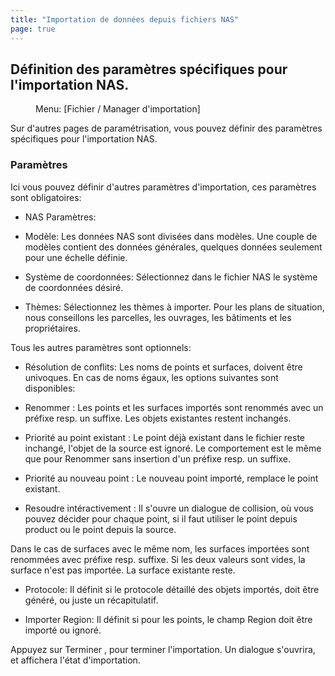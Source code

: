 ```yaml
---
title: "Importation de données depuis fichiers NAS"
page: true
---
```

## D&#233;finition des param&#232;tres sp&#233;cifiques pour l&#39;importation NAS.
 <Menu> Menu: [Fichier / Manager d'importation] </Menu> 

Sur d&#39;autres pages de param&#233;trisation, vous pouvez d&#233;finir des param&#232;tres sp&#233;cifiques pour l&#39;importation NAS.

### Param&#232;tres
Ici vous pouvez d&#233;finir d&#39;autres param&#232;tres d&#39;importation, ces param&#232;tres sont obligatoires:

- <Bold> NAS Param&#232;tres: </Bold>  

- <Bold> Mod&#232;le: </Bold>  Les donn&#233;es NAS sont divis&#233;es dans mod&#232;les. Une couple de mod&#232;les contient des donn&#233;es g&#233;n&#233;rales, quelques donn&#233;es seulement pour une &#233;chelle d&#233;finie.

- <Bold> Syst&#232;me de coordonn&#233;es: </Bold>  S&#233;lectionnez dans le fichier NAS le syst&#232;me de coordonn&#233;es d&#233;sir&#233;.

- <Bold> Th&#232;mes: </Bold>  S&#233;lectionnez les th&#232;mes &#224; importer. Pour les plans de situation, nous conseillons les parcelles, les ouvrages, les b&#226;timents et les propri&#233;taires.






Tous les autres param&#232;tres sont optionnels:

- <Bold> R&#233;solution de conflits: </Bold> Les noms de points et surfaces, doivent &#234;tre univoques. En cas de noms &#233;gaux, les options suivantes sont disponibles:

- <Italic> Renommer </Italic> : Les points et les surfaces import&#233;s sont renomm&#233;s avec un pr&#233;fixe resp. un suffixe. Les objets existantes restent inchang&#233;s.







- <Italic> Priorit&#233; au point existant </Italic> : Le point d&#233;j&#224; existant dans le fichier reste inchang&#233;, l&#39;objet de la source est ignor&#233;. Le comportement est le m&#234;me que pour <Italic> Renommer </Italic>  sans insertion d&#39;un pr&#233;fixe resp. un suffixe.

- <Italic> Priorit&#233; au nouveau point </Italic> : Le nouveau point import&#233;, remplace le point existant.

- <Italic> Resoudre int&#233;ractivement </Italic> : Il s&#39;ouvre un dialogue de collision, o&#249; vous pouvez d&#233;cider pour chaque point, si il faut utiliser le point depuis <Placeholder>product</Placeholder> ou le point depuis la source. 





<Warning>
Dans le cas de surfaces avec le m&#234;me nom, les surfaces import&#233;es sont renomm&#233;es avec pr&#233;fixe resp. suffixe. Si les deux valeurs sont vides, la surface n&#39;est pas import&#233;e. La surface existante reste.
</Warning>


- <Bold> Protocole: </Bold>  Il d&#233;finit si le protocole d&#233;taill&#233; des objets import&#233;s, doit &#234;tre g&#233;n&#233;r&#233;, ou juste un r&#233;capitulatif.

- <Bold> Importer Region: </Bold>  Il d&#233;finit si pour les points, le champ <Italic> Region </Italic>  doit &#234;tre import&#233; ou ignor&#233;.




Appuyez sur  <Border>Terminer</Border> , pour terminer l&#39;importation. Un dialogue s&#39;ouvrira, et affichera l&#39;&#233;tat d&#39;importation.